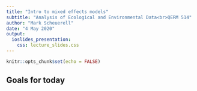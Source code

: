 ```yaml
---
title: "Intro to mixed effects models"
subtitle: "Analysis of Ecological and Environmental Data<br>QERM 514"
author: "Mark Scheuerell"
date: "4 May 2020"
output:
  ioslides_presentation:
    css: lecture_slides.css
---
```


```r
knitr::opts_chunk$set(echo = FALSE)
```


## Goals for today


